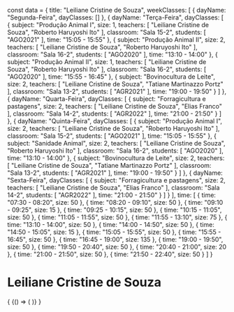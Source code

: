 const data = {
  title: "Leiliane Cristine de Souza",
  weekClasses: [
    {
      dayName: "Segunda-Feira",
      dayClasses: []
    },
    {
      dayName: "Terça-Feira",
      dayClasses: [
        {
          subject: "Produção Animal I",
          size: 1,
          teachers: [
            "Leiliane Cristine de Souza",
            "Roberto Haruyoshi Ito"
          ],
          classroom: "Sala 15-2",
          students: [
            "AGO2021"
          ],
          time: "15:05 - 15:55"
        },
        {
          subject: "Produção Animal II",
          size: 2,
          teachers: [
            "Leiliane Cristine de Souza",
            "Roberto Haruyoshi Ito"
          ],
          classroom: "Sala 16-2",
          students: [
            "AGO2020"
          ],
          time: "13:10 - 14:00"
        },
        {
          subject: "Produção Animal II",
          size: 1,
          teachers: [
            "Leiliane Cristine de Souza",
            "Roberto Haruyoshi Ito"
          ],
          classroom: "Sala 16-2",
          students: [
            "AGO2020"
          ],
          time: "15:55 - 16:45"
        },
        {
          subject: "Bovinocultura de Leite",
          size: 2,
          teachers: [
            "Leiliane Cristine de Souza",
            "Tatiane Martinazzo Portz"
          ],
          classroom: "Sala 13-2",
          students: [
            "AGR2021"
          ],
          time: "19:00 - 19:50"
        }
      ]
    },
    {
      dayName: "Quarta-Feira",
      dayClasses: [
        {
          subject: "Forragicultura e pastagens",
          size: 2,
          teachers: [
            "Leiliane Cristine de Souza",
            "Elias Franco"
          ],
          classroom: "Sala 14-2",
          students: [
            "AGR2022"
          ],
          time: "21:00 - 21:50"
        }
      ]
    },
    {
      dayName: "Quinta-Feira",
      dayClasses: [
        {
          subject: "Produção Animal I",
          size: 2,
          teachers: [
            "Leiliane Cristine de Souza",
            "Roberto Haruyoshi Ito"
          ],
          classroom: "Sala 15-2",
          students: [
            "AGO2021"
          ],
          time: "15:05 - 15:55"
        },
        {
          subject: "Sanidade Animal",
          size: 2,
          teachers: [
            "Leiliane Cristine de Souza",
            "Roberto Haruyoshi Ito"
          ],
          classroom: "Sala 16-2",
          students: [
            "AGO2020"
          ],
          time: "13:10 - 14:00"
        },
        {
          subject: "Bovinocultura de Leite",
          size: 2,
          teachers: [
            "Leiliane Cristine de Souza",
            "Tatiane Martinazzo Portz"
          ],
          classroom: "Sala 13-2",
          students: [
            "AGR2021"
          ],
          time: "19:00 - 19:50"
        }
      ]
    },
    {
      dayName: "Sexta-Feira",
      dayClasses: [
        {
          subject: "Forragicultura e pastagens",
          size: 2,
          teachers: [
            "Leiliane Cristine de Souza",
            "Elias Franco"
          ],
          classroom: "Sala 14-2",
          students: [
            "AGR2022"
          ],
          time: "21:00 - 21:50"
        }
      ]
    }
  ],
  time: [
    {
      time: "07:30 - 08:20",
      size: 50
    },
    {
      time: "08:20 - 09:10",
      size: 50
    },
    {
      time: "09:10 - 09:25",
      size: 15
    },
    {
      time: "09:25 - 10:15",
      size: 50
    },
    {
      time: "10:15 - 11:05",
      size: 50
    },
    {
      time: "11:05 - 11:55",
      size: 50
    },
    {
      time: "11:55 - 13:10",
      size: 75
    },
    {
      time: "13:10 - 14:00",
      size: 50
    },
    {
      time: "14:00 - 14:50",
      size: 50
    },
    {
      time: "14:50 - 15:05",
      size: 15
    },
    {
      time: "15:05 - 15:55",
      size: 50
    },
    {
      time: "15:55 - 16:45",
      size: 50
    },
    {
      time: "16:45 - 19:00",
      size: 135
    },
    {
      time: "19:00 - 19:50",
      size: 50
    },
    {
      time: "19:50 - 20:40",
      size: 50
    },
    {
      time: "20:40 - 21:00",
      size: 20
    },
    {
      time: "21:00 - 21:50",
      size: 50
    },
    {
      time: "21:50 - 22:40",
      size: 50
    }
  ]
}

# Leiliane Cristine de Souza

<div>
  {
    <BrowserOnly>
      {() => (
        <Grid
          title={data.title}
          weekClasses={data.weekClasses}
          time={data.time}
        />
      )}
    </BrowserOnly>
  }
</div>
